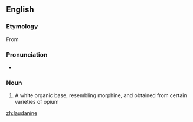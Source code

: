 ==English==

===Etymology===
From {{suffix|laudanum|ine}}

===Pronunciation===
* {{a|UK}} {{IPA|/lɔː.də.niːn/}}

===Noun===
{{en-noun|-}}

# {{context|chemistry|lang=en}} A white organic base, resembling morphine, and obtained from certain varieties of opium

[[zh:laudanine]]